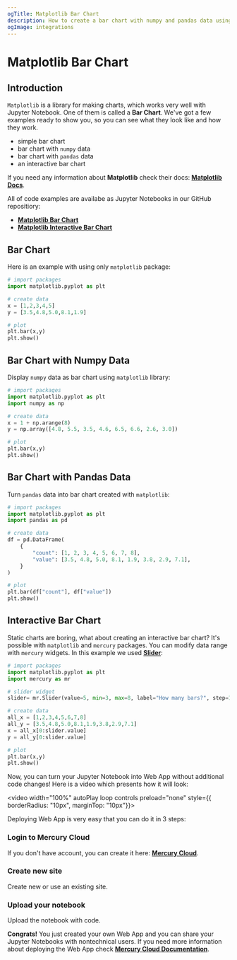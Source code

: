 ```yaml
---
ogTitle: Matplotlib Bar Chart 
description: How to create a bar chart with numpy and pandas data using matplotlib (Python package) in Jupyter Notebook. 
ogImage: integrations
---
```



# Matplotlib Bar Chart

## Introduction

`Matplotlib` is a library for making charts, which works very well with Jupyter Notebook. One of them is called a **Bar Chart**. We've got a few examples ready to show you, so you can see what they look like and how they work.
- simple bar chart  
- bar chart with `numpy` data
- bar chart with `pandas` data
- an interactive bar chart 

If you need any information about **Matplotlib** check their docs: [**Matplotlib Docs**](https://matplotlib.org/stable/index.html).

All of code examples are availabe as Jupyter Notebooks in our GitHub repositiory:
- [**Matplotlib Bar Chart**](https://github.com/mljar/mercury-integrations/blob/main/visualizations/matplotlib/matplotlib-bar-chart.ipynb)
- [**Matplotlib Interactive Bar Chart**](https://github.com/mljar/mercury-integrations/blob/main/visualizations/matplotlib/matplotlib-interactive-bar-chart.ipynb)

## Bar Chart

Here is an example with using only `matplotlib` package:

```python
# import packages
import matplotlib.pyplot as plt

# create data
x = [1,2,3,4,5]
y = [3.5,4.8,5.0,8.1,1.9]

# plot
plt.bar(x,y)
plt.show()
```

<Screenshot src={simplechartPng} alt="Simple matplotlib bar chart" />

## Bar Chart with Numpy Data

Display `numpy` data as bar chart using `matplotlib` library:

```python
# import packages
import matplotlib.pyplot as plt
import numpy as np

# create data
x = 1 + np.arange(8)
y = np.array([4.8, 5.5, 3.5, 4.6, 6.5, 6.6, 2.6, 3.0])

# plot
plt.bar(x,y)
plt.show()
```

<Screenshot src={numpychartPng} alt="Matplotlib bar chart with numpy data. " />

## Bar Chart with Pandas Data

Turn `pandas` data into bar chart created with `matplotlib`:

```python
# import packages
import matplotlib.pyplot as plt
import pandas as pd

# create data
df = pd.DataFrame(
    {
        "count": [1, 2, 3, 4, 5, 6, 7, 8],
        "value": [3.5, 4.8, 5.0, 8.1, 1.9, 3.8, 2.9, 7.1],
    }
)

# plot
plt.bar(df["count"], df["value"])
plt.show()

```

<Screenshot src={pandaschartPng} alt="Matplotlib bar chart with pandas data." />

## Interactive Bar Chart

Static charts are boring, what about creating an interactive bar chart? It's possible with `matplotlib` and `mercury` packages. You can modify data range with `mercury` widgets. In this example we used [**Slider**](https://runmercury.com/docs/input-widgets/slider/):

```python
# import packages
import matplotlib.pyplot as plt
import mercury as mr
```

```python
# slider widget
slider= mr.Slider(value=5, min=3, max=8, label="How many bars?", step=1)
```

```python
# create data
all_x = [1,2,3,4,5,6,7,8]
all_y = [3.5,4.8,5.0,8.1,1.9,3.8,2.9,7.1]
x = all_x[0:slider.value]
y = all_y[0:slider.value]

# plot
plt.bar(x,y)
plt.show()
```

Now, you can turn your Jupyter Notebook into Web App without additional code changes! Here is a video which presents how it will look:

<video width="100%" autoPlay loop controls preload="none" style={{ borderRadius: "10px", marginTop: "10px"}}>
  <source
    src="/images/integrations/matplotlib/bar-chart/matplotlib-mercury.mp4"
    type="video/mp4"
  />
</video>

Deploying Web App is very easy that you can do it in 3 steps:

<div className="steps-container">

### Login to Mercury Cloud

If you don't have account, you can create it here: [**Mercury Cloud**](https://cloud.runmercury.com/register).

### Create new site

Create new or use an existing site. 

### Upload your notebook

Upload the notebook with code.

</div>

**Congrats!** You just created your own Web App and you can share your Jupyter Notebooks with nontechnical users. If you need more information about deploying the Web App check [**Mercury Cloud Documentation**](https://runmercury.com/docs/cloud/).